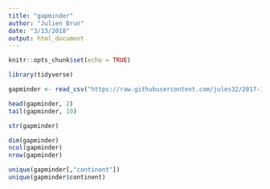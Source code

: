```yaml
---
title: "gapminder"
author: "Julien Brun"
date: "3/13/2018"
output: html_document
---
```


```r
knitr::opts_chunk$set(echo = TRUE)
```

```r
library(tidyverse)
```

```r
gapminder <- read_csv("https://raw.githubusercontent.com/jules32/2017-11-30-MBARI/gh-pages/data/gapminder.csv")
```
```r
head(gapminder, 2)
tail(gapminder, 10)
```
```r
str(gapminder)
```
```r
dim(gapminder)
ncol(gapminder)
nrow(gapminder)
```

```r
unique(gapminder[,"continent"])
unique(gapminder$continent)
```

